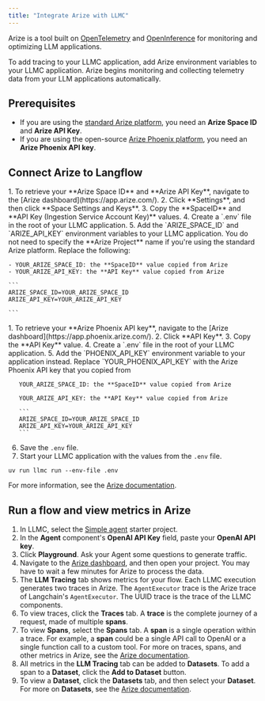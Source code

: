 ```yaml
---
title: "Integrate Arize with LLMC"
---
```


Arize is a tool built on [OpenTelemetry](https://opentelemetry.io/) and [OpenInference](https://docs.arize.com/phoenix/reference/open-inference) for monitoring and optimizing LLM applications.

To add tracing to your LLMC application, add Arize environment variables to your LLMC application. Arize begins monitoring and collecting telemetry data from your LLM applications automatically.

## **Prerequisites**[**​**](https://docs.langflow.org/integrations-arize#prerequisites)

- If you are using the [standard Arize platform](https://docs.arize.com/arize), you need an **Arize Space ID** and **Arize API Key**.
- If you are using the open-source [Arize Phoenix platform](https://docs.arize.com/phoenix), you need an **Arize Phoenix API key**.

## **Connect Arize to Langflow**

<Tabs>
  <Tab title="Arize Platform">
    1. To retrieve your **Arize Space ID** and **Arize API Key**, navigate to the [Arize dashboard](https://app.arize.com/).
    2. Click **Settings**, and then click **Space Settings and Keys**.
    3. Copy the **SpaceID** and **API Key (Ingestion Service Account Key)** values.
    4. Create a `.env` file in the root of your LLMC application.
    5. Add the `ARIZE_SPACE_ID` and `ARIZE_API_KEY` environment variables to your LLMC application. You do not need to specify the **Arize Project** name if you're using the standard Arize platform. Replace the following:

    - YOUR_ARIZE_SPACE_ID: the **SpaceID** value copied from Arize
    - YOUR_ARIZE_API_KEY: the **API Key** value copied from Arize

    ```
    ARIZE_SPACE_ID=YOUR_ARIZE_SPACE_ID
    ARIZE_API_KEY=YOUR_ARIZE_API_KEY
    
    ```
  </Tab>
  <Tab title="Arize Phoenix">
    1. To retrieve your **Arize Phoenix API key**, navigate to the [Arize dashboard](https://app.phoenix.arize.com/).
    2. Click **API Key**.
    3. Copy the **API Key** value.
    4. Create a `.env` file in the root of your LLMC application.
    5. Add the `PHOENIX_API_KEY` environment variable to your application instead. Replace `YOUR_PHOENIX_API_KEY` with the Arize Phoenix API key that you copied from

       YOUR_ARIZE_SPACE_ID: the **SpaceID** value copied from Arize

       YOUR_ARIZE_API_KEY: the **API Key** value copied from Arize

       ```
       ARIZE_SPACE_ID=YOUR_ARIZE_SPACE_ID
       ARIZE_API_KEY=YOUR_ARIZE_API_KEY
       ```
  </Tab>
</Tabs>

6. Save the `.env` file.
7. Start your LLMC application with the values from the `.env` file.

```
uv run llmc run --env-file .env
```

For more information, see the [Arize documentation](https://docs.arize.com/phoenix/tracing/integrations-tracing/langflow#go-to-arize-phoenix).

## **Run a flow and view metrics in Arize**[**​**](https://docs.langflow.org/integrations-arize#run-a-flow-and-view-metrics-in-arize)

1. In LLMC, select the [Simple agent](https://docs.langflow.org/simple-agent) starter project.
2. In the **Agent** component's **OpenAI API Key** field, paste your **OpenAI API key**.
3. Click **Playground**. Ask your Agent some questions to generate traffic.
4. Navigate to the [Arize dashboard](https://app.arize.com/), and then open your project. You may have to wait a few minutes for Arize to process the data.
5. The **LLM Tracing** tab shows metrics for your flow. Each LLMC execution generates two traces in Arize. The `AgentExecutor` trace is the Arize trace of Langchain's `AgentExecutor`. The UUID trace is the trace of the LLMC components.
6. To view traces, click the **Traces** tab. A **trace** is the complete journey of a request, made of multiple **spans**.
7. To view **Spans**, select the **Spans** tab. A **span** is a single operation within a trace. For example, a **span** could be a single API call to OpenAI or a single function call to a custom tool. For more on traces, spans, and other metrics in Arize, see the [Arize documentation](https://docs.arize.com/arize/llm-tracing/tracing).
8. All metrics in the **LLM Tracing** tab can be added to **Datasets**. To add a span to a **Dataset**, click the **Add to Dataset** button.
9. To view a **Dataset**, click the **Datasets** tab, and then select your **Dataset**. For more on **Datasets**, see the [Arize documentation](https://docs.arize.com/arize/llm-datasets-and-experiments/datasets-and-experiments).